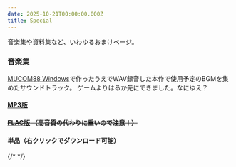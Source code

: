 ```yaml
---
date: 2025-10-21T00:00:00.000Z
title: Special
---
```


音楽集や資料集など、いわゆるおまけページ。

### 音楽集

[MUCOM88 Windows](https://onitama.tv/mucom88/)で作ったうえでWAV録音した本作で使用予定のBGMを集めたサウンドトラック。
ゲームよりはるか先にできました。なにゆえ？

#### [MP3版](/music/LR_MP3.zip)

#### ~~[FLAC版](/music/LR_FLAC.zip) （高音質の代わりに重いので注意！）~~

#### 単品（右クリックでダウンロード可能）

<AudioPlayer src="lr/LR_FLD1OP.mp3" title="光の乙女たち - Welcome into the Titania" />
<AudioPlayer src="lr/LR_EVN2.mp3" title="アリサのテーマ - Innocent Knight Alicia" />
<AudioPlayer src="lr/LR_MAP1.mp3" title="臨戦態勢 - In The Dungeon Map" />
<AudioPlayer src="lr/LR_BTL1.mp3" title="白薔薇を胸に - The Battle with Beast" />
<AudioPlayer src="lr/LR_TWN1.mp3" title="街角のスカート - The Village" />
<AudioPlayer src="lr/LR_MAP2.mp3" title="神秘の自然 - Running in the Forest" />
<AudioPlayer src="lr/LR_TWN2.mp3" title="歓迎のパレード - Funny City" />
<AudioPlayer src="lr/LR_MAP3.mp3" title="銀嶺月山 - Climb the Mountain" />
<AudioPlayer src="lr/LR_TWN3.mp3" title="王城都市 - Royal Castle" />
<AudioPlayer src="lr/LR_MAP9.mp3" title="影の舞踏 - The Artificiality Tower" />
<AudioPlayer src="lr/LR_EVN5.mp3" title="死神の眼光 - Encounter" />
<AudioPlayer src="lr/LR_BTL2.mp3" title="魔獣の足音 - The Battle with Huge Monster" />
<AudioPlayer src="lr/LR_MAP8.mp3" title="雪のひとひら - Snow Field" />
<AudioPlayer src="lr/LR_EVN1.mp3" title="大脱出少女 - Run Away!!" />
<AudioPlayer src="lr/LR_MAP5.mp3" title="封印の地 - Underground Temple " />
<AudioPlayer src="lr/LR_EVN3.mp3" title="剛腕のシオン - Captain Sion" />
<AudioPlayer src="lr/LR_EVN6.mp3" title="アカネは祈る - Sanctuary from Akane " />
<AudioPlayer src="lr/LR_EVN4.mp3" title="姫剣士ミアの翼 - Sword Princess Mia " />
<AudioPlayer src="lr/LR_TWN4.mp3" title="天空のワルツ - Wall in the Sky" />
<AudioPlayer src="lr/LR_EVN10.mp3" title="とびはねフレイ - Fray Go Fray!" />
<AudioPlayer src="lr/LR_MAP4.mp3" title="紅蓮の溶岩 - Lava Region" />
<AudioPlayer src="lr/LR_EVN8.mp3" title="ミィのテーマ - Meow Meow Miey!" />
<AudioPlayer src="lr/LR_EVN9.mp3" title="魔法の真実 - Beat of Destruction" />
<AudioPlayer src="lr/LR_BTL3.mp3" title="灼血の翼弓 - Death Match with Queen Harpy Ryza" />
<AudioPlayer src="lr/LR_ME2.mp3" title="乙女百合散りぬ - Requiem" />
<AudioPlayer src="lr/LR_MAP6.mp3" title="大神殿の試練 - Ordeal of Legendary Palace" />
<AudioPlayer src="lr/LR_EVN7.mp3" title="宿命の巫女カレン - Calen of the Destiny" />
<AudioPlayer src="lr/LR_MAP7.mp3" title="時の歯車 - Clock Tower" />
{/* <AudioPlayer src="lr/LR_MAP10.mp3" title="次元の歩み - The Road to the Magic Core" />
<AudioPlayer src="lr/LR_BTL5.mp3" title="暗闇の向こう - Battle to the Legend" />
<AudioPlayer src="lr/LR_BTL4.mp3" title="雷光の女神 - The Final Wars" />
<AudioPlayer src="lr/LR_EVN11.mp3" title="新しい世界 - After End Final Battle" />
<AudioPlayer src="lr/LR_EVN12.mp3" title="いとしいひとに - Epilogue 1" />
<AudioPlayer src="lr/LR_EVN13.mp3" title="あなたとなら - Epilogue 2" />
<AudioPlayer src="lr/LR_EVN14.mp3" title="好奇心の旅立ち - Lightning Rubellum" /> */}
<AudioPlayer src="lr/LR_ME1.mp3" title="重要アイテムファンファーレ - Lucky!!" />
<AudioPlayer src="lr/LR_FLD1.mp3" title="(Bonus)光の乙女たち - Daytime Street" />
